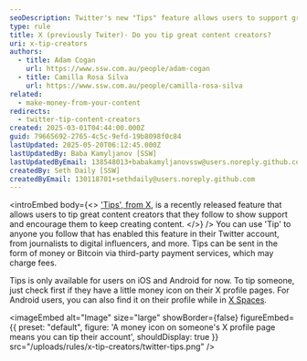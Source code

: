 ```yaml
---
seoDescription: Twitter's new "Tips" feature allows users to support great content creators by sending money or Bitcoin tips through third-party payment services.
type: rule
title: X (previously Twiter)- Do you tip great content creators?
uri: x-tip-creators
authors:
  - title: Adam Cogan
    url: https://www.ssw.com.au/people/adam-cogan
  - title: Camilla Rosa Silva
    url: https://www.ssw.com.au/people/camilla-rosa-silva
related:
  - make-money-from-your-content
redirects:
  - twitter-tip-content-creators
created: 2025-03-01T04:44:00.000Z
guid: 79665692-2765-4c5c-9efd-19b8098f0c84
lastUpdated: 2025-05-20T06:12:45.000Z
lastUpdatedBy: Baba Kamyljanov [SSW]
lastUpdatedByEmail: 138548013+babakamyljanovssw@users.noreply.github.com
createdBy: Seth Daily [SSW]
createdByEmail: 130118701+sethdaily@users.noreply.github.com
---
```


<introEmbed
  body={<>
['Tips', from X](https://help.twitter.com/en/using-twitter/tips), is a recently released feature that allows users to tip great content creators that they follow to show support and encourage them to keep creating content.
  </>}
/>
You can use 'Tip' to anyone you follow that has enabled this feature in their Twitter account, from journalists to digital influencers, and more. Tips can be sent in the form of money or Bitcoin via third-party payment services, which may charge fees.

Tips is only available for users on iOS and Android for now. To tip someone, just check first if they have a little money icon on their X profile pages. For Android users, you can also find it on their profile while in [X Spaces](https://help.x.com/en/using-x/spaces).


<imageEmbed
  alt="Image"
  size="large"
  showBorder={false}
  figureEmbed={{
    preset: "default",
    figure: 'A money icon on someone\'s X profile page means you can tip their account',
    shouldDisplay: true
  }}
  src="/uploads/rules/x-tip-creators/twitter-tips.png"
/>
